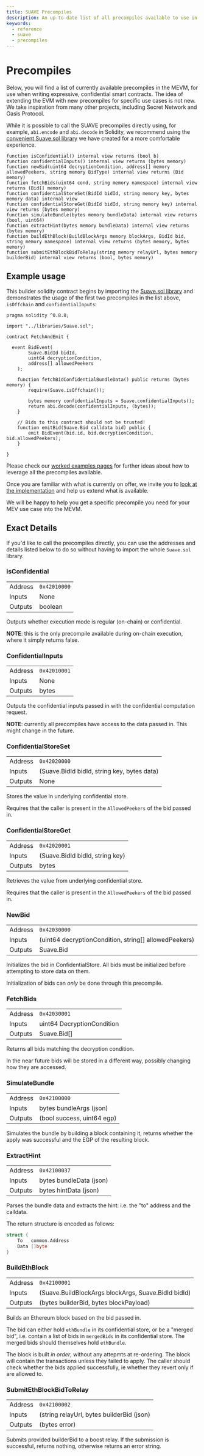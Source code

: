 ```yaml
---
title: SUAVE Precompiles
description: An up-to-date list of all precompiles available to use in smart contracts on SUAVE
keywords:
  - reference
  - suave
  - precompiles
---
```


# Precompiles

Below, you will find a list of currently available precompiles in the MEVM, for use when writing expressive, confidential smart contracts. The idea of extending the EVM with new precompiles for specific use cases is not new. We take inspiration from many other projects, including Secret Network and Oasis Protocol.

While it is possible to call the SUAVE precompiles directly using, for example, `abi.encode` and `abi.decode` in Solidity, we recommend using the [convenient Suave.sol library](https://github.com/flashbots/suave-geth/blob/main/suave/sol/libraries/Suave.sol) we have created for a more comfortable experience.


```solidity
function isConfidential() internal view returns (bool b)
function confidentialInputs() internal view returns (bytes memory)
function newBid(uint64 decryptionCondition, address[] memory allowedPeekers, string memory BidType) internal view returns (Bid memory)
function fetchBids(uint64 cond, string memory namespace) internal view returns (Bid[] memory)
function confidentialStoreSet(BidId bidId, string memory key, bytes memory data) internal view
function confidentialStoreGet(BidId bidId, string memory key) internal view returns (bytes memory)
function simulateBundle(bytes memory bundleData) internal view returns (bool, uint64)
function extractHint(bytes memory bundleData) internal view returns (bytes memory)
function buildEthBlock(BuildBlockArgs memory blockArgs, BidId bid, string memory namespace) internal view returns (bytes memory, bytes memory)
function submitEthBlockBidToRelay(string memory relayUrl, bytes memory builderBid) internal view returns (bool, bytes memory)
```

## Example usage

This builder solidity contract begins by importing the [Suave.sol library](https://github.com/flashbots/suave-geth/blob/main/suave/sol/libraries/Suave.sol) and demonstrates the usage of the first two precompiles in the list above, `isOffchain` and `confidentialInputs`:


```solidity
pragma solidity ^0.8.8;

import "../libraries/Suave.sol";

contract FetchAndEmit {

  event BidEvent(
		Suave.BidId bidId,
		uint64 decryptionCondition,
		address[] allowedPeekers
	);

	function fetchBidConfidentialBundleData() public returns (bytes memory) {
		require(Suave.isOffchain());
		
		bytes memory confidentialInputs = Suave.confidentialInputs();
		return abi.decode(confidentialInputs, (bytes));
	}

	// Bids to this contract should not be trusted!
	function emitBid(Suave.Bid calldata bid) public {
		emit BidEvent(bid.id, bid.decryptionCondition, bid.allowedPeekers);
	}

}
```

Please check our [worked examples pages](/reference/builder-solidity/worked-examples/mev-share) for further ideas about how to leverage all the precompiles available.

Once you are familiar with what is currently on offer, we invite you to [look at the implementation](https://github.com/flashbots/suave-geth/blob/main/core/vm/contracts_suave.go) and help us extend what is available.

We will be happy to help you get a specific precompile you need for your MEV use case into the MEVM.

## Exact Details

If you'd like to call the precompiles directly, you can use the addresses and details listed below to do so without having to import the whole `Suave.sol` library.

### isConfidential

|   |   |
|---|---|
| Address | `0x42010000` |
| Inputs | None |
| Outputs | boolean |

Outputs whether execution mode is regular (on-chain) or confidential.

**NOTE**: this is the only precompile available during on-chain execution, where it simply returns false.

### ConfidentialInputs

|   |   |
|---|---|
| Address | `0x42010001` |
| Inputs | None |
| Outputs | bytes |

Outputs the confidential inputs passed in with the confidential computation request.

**NOTE**: currently all precompiles have access to the data passed in. This might change in the future.

### ConfidentialStoreSet

|   |   |
|---|---|
| Address | `0x42020000` |
| Inputs | (Suave.BidId bidId, string key, bytes data) |
| Outputs | None |

Stores the value in underlying confidential store. 

Requires that the caller is present in the `AllowedPeekers` of the bid passed in.

### ConfidentialStoreGet

|   |   |
|---|---|
| Address | `0x42020001` |
| Inputs | (Suave.BidId bidId, string key) |
| Outputs | bytes |

Retrieves the value from underlying confidential store.

Requires that the caller is present in the `AllowedPeekers` of the bid passed in.

### NewBid

|   |   |
|---|---|
| Address | `0x42030000` |
| Inputs | (uint64 decryptionCondition, string[] allowedPeekers) |
| Outputs | Suave.Bid |

Initializes the bid in ConfidentialStore. All bids must be initialized before attempting to store data on them.

Initialization of bids can *only* be done through this precompile.

### FetchBids

|   |   |
|---|---|
| Address | `0x42030001` |
| Inputs | uint64 DecryptionCondition |
| Outputs | Suave.Bid[] |

Returns all bids matching the decryption condition.

In the near future bids will be stored in a different way, possibly changing how they are accessed.

### SimulateBundle

|   |   |
|---|---|
| Address | `0x42100000` |
| Inputs | bytes bundleArgs (json) |
| Outputs | (bool success, uint64 egp) |

Simulates the bundle by building a block containing it, returns whether the apply was successful and the EGP of the resulting block.

### ExtractHint

|   |   |
|---|---|
| Address | `0x42100037` |
| Inputs | bytes bundleData (json) |
| Outputs | bytes hintData (json) |

Parses the bundle data and extracts the hint: i.e. the "to" address and the calldata.

The return structure is encoded as follows:

```go
struct {
    To   common.Address
    Data []byte
}
```

### BuildEthBlock

|   |   |
|---|---|
| Address | `0x42100001` |
| Inputs | (Suave.BuildBlockArgs blockArgs, Suave.BidId bidId) |
| Outputs | (bytes builderBid, bytes blockPayload) |

Builds an Ethereum block based on the bid passed in.

The bid can either hold `ethBundle` in its confidential store, or be a "merged bid", i.e. contain a list of bids in `mergedBids` in its confidential store. The merged bids should themselves hold `ethBundle`.

The block is built *in order*, without any attepmts at re-ordering. The block will contain the transactions unless they failed to apply. The caller should check whether the bids applied successfully, ie whether they revert only if are allowed to.

### SubmitEthBlockBidToRelay

|   |   |
|---|---|
| Address | `0x42100002` |
| Inputs | (string relayUrl, bytes builderBid (json) |
| Outputs | (bytes error) |

Submits provided builderBid to a boost relay. If the submission is successful, returns nothing, otherwise returns an error string.